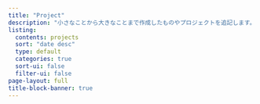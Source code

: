 ```yaml
---
title: "Project"
description: "小さなことから大きなことまで作成したものやプロジェクトを追記します。"
listing:
  contents: projects
  sort: "date desc"
  type: default
  categories: true
  sort-ui: false
  filter-ui: false
page-layout: full
title-block-banner: true
---
```

